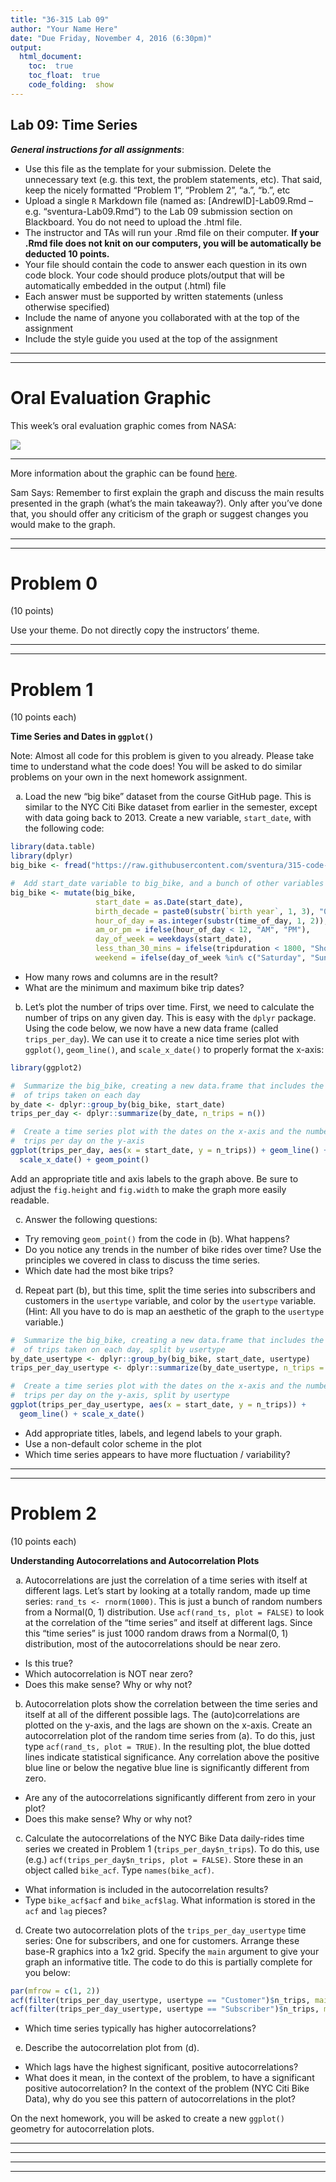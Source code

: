 ```yaml
---
title: "36-315 Lab 09"
author: "Your Name Here"
date: "Due Friday, November 4, 2016 (6:30pm)"
output: 
  html_document:
    toc:  true
    toc_float:  true
    code_folding:  show
---
```



##  Lab 09:  Time Series

***General instructions for all assignments***: 

+  Use this file as the template for your submission.  Delete the unnecessary text (e.g. this text, the problem statements, etc).  That said, keep the nicely formatted "Problem 1", "Problem 2", "a.", "b.", etc
+  Upload a single `R` Markdown file (named as:  [AndrewID]-Lab09.Rmd -- e.g. "sventura-Lab09.Rmd") to the Lab 09 submission section on Blackboard.  You do not need to upload the .html file.
+  The instructor and TAs will run your .Rmd file on their computer.  **If your .Rmd file does not knit on our computers, you will be automatically be deducted 10 points.**
+  Your file should contain the code to answer each question in its own code block.  Your code should produce plots/output that will be automatically embedded in the output (.html) file
+  Each answer must be supported by written statements (unless otherwise specified)
+  Include the name of anyone you collaborated with at the top of the assignment
+  Include the style guide you used at the top of the assignment


***
***


#  Oral Evaluation Graphic

This week's oral evaluation graphic comes from NASA:

<div style="width:600px">
![](http://climate.nasa.gov/system/charts/15_co2_left_061316.gif)
</div>
***


More information about the graphic can be found [here](http://climate.nasa.gov/vital-signs/carbon-dioxide/).


Sam Says:  Remember to first explain the graph and discuss the main results presented in the graph (what's the main takeaway?).  Only after you've done that, you should offer any criticism of the graph or suggest changes you would make to the graph.


***
***


#  Problem 0

(10 points)

Use your theme.  Do not directly copy the instructors' theme.


***
***


#  Problem 1


(10 points each)

**Time Series and Dates in `ggplot()`**

Note:  Almost all code for this problem is given to you already.  Please take time to understand what the code does!  You will be asked to do similar problems on your own in the next homework assignment.

a.  Load the new "big bike" dataset from the course GitHub page.  This is similar to the NYC Citi Bike dataset from earlier in the semester, except with data going back to 2013.  Create a new variable, `start_date`, with the following code:

```r
library(data.table)
library(dplyr)
big_bike <- fread("https://raw.githubusercontent.com/sventura/315-code-and-datasets/master/data/big_bike.csv")

#  Add start_date variable to big_bike, and a bunch of other variables
big_bike <- mutate(big_bike,
                   start_date = as.Date(start_date),
                   birth_decade = paste0(substr(`birth year`, 1, 3), "0s"),
                   hour_of_day = as.integer(substr(time_of_day, 1, 2)),
                   am_or_pm = ifelse(hour_of_day < 12, "AM", "PM"),
                   day_of_week = weekdays(start_date),
                   less_than_30_mins = ifelse(tripduration < 1800, "Short Trip", "Long Trip"),
                   weekend = ifelse(day_of_week %in% c("Saturday", "Sunday"), "Weekend", "Weekday"))
```

+  How many rows and columns are in the result?  
+  What are the minimum and maximum bike trip dates?


b.  Let's plot the number of trips over time.  First, we need to calculate the number of trips on any given day.  This is easy with the `dplyr` package.  Using the code below, we now have a new data frame (called `trips_per_day`).  We can use it to create a nice time series plot with `ggplot()`, `geom_line()`, and `scale_x_date()` to properly format the x-axis:

```r
library(ggplot2)

#  Summarize the big_bike, creating a new data.frame that includes the number 
#  of trips taken on each day
by_date <- dplyr::group_by(big_bike, start_date)
trips_per_day <- dplyr::summarize(by_date, n_trips = n())

#  Create a time series plot with the dates on the x-axis and the number of
#  trips per day on the y-axis
ggplot(trips_per_day, aes(x = start_date, y = n_trips)) + geom_line() + 
  scale_x_date() + geom_point()
```

Add an appropriate title and axis labels to the graph above.  Be sure to adjust the `fig.height` and `fig.width` to make the graph more easily readable.

c.  Answer the following questions:

+  Try removing `geom_point()` from the code in (b).  What happens?
+  Do you notice any trends in the number of bike rides over time?  Use the principles we covered in class to discuss the time series.
+  Which date had the most bike trips?  

d.  Repeat part (b), but this time, split the time series into subscribers and customers in the `usertype` variable, and color by the `usertype` variable.  (Hint:  All you have to do is map an aesthetic of the graph to the `usertype` variable.)

```r
#  Summarize the big_bike, creating a new data.frame that includes the number 
#  of trips taken on each day, split by usertype
by_date_usertype <- dplyr::group_by(big_bike, start_date, usertype)
trips_per_day_usertype <- dplyr::summarize(by_date_usertype, n_trips = n())

#  Create a time series plot with the dates on the x-axis and the number of
#  trips per day on the y-axis, split by usertype
ggplot(trips_per_day_usertype, aes(x = start_date, y = n_trips)) + 
  geom_line() + scale_x_date()
```

+  Add appropriate titles, labels, and legend labels to your graph.
+  Use a non-default color scheme in the plot
+  Which time series appears to have more fluctuation / variability?


***
***


#  Problem 2

(10 points each)

**Understanding Autocorrelations and Autocorrelation Plots**

a.  Autocorrelations are just the correlation of a time series with itself at different lags.  Let's start by looking at a totally random, made up time series:  `rand_ts <- rnorm(1000)`.  This is just a bunch of random numbers from a Normal(0, 1) distribution.  Use `acf(rand_ts, plot = FALSE)` to look at the correlation of the "time series" and itself at different lags.  Since this "time series" is just 1000 random draws from a Normal(0, 1) distribution, most of the autocorrelations should be near zero.

+  Is this true?  
+  Which autocorrelation is NOT near zero?  
+  Does this make sense?  Why or why not?

b.  Autocorrelation plots show the correlation between the time series and itself at all of the different possible lags.  The (auto)correlations are plotted on the y-axis, and the lags are shown on the x-axis.  Create an autocorrelation plot of the random time series from (a).  To do this, just type `acf(rand_ts, plot = TRUE)`.  In the resulting plot, the blue dotted lines indicate statistical significance.  Any correlation above the positive blue line or below the negative blue line is significantly different from zero.

+  Are any of the autocorrelations significantly different from zero in your plot?  
+  Does this make sense?  Why or why not?

c.  Calculate the autocorrelations of the NYC Bike Data daily-rides time series we created in Problem 1 (`trips_per_day$n_trips`).  To do this, use (e.g.) `acf(trips_per_day$n_trips, plot = FALSE)`.  Store these in an object called `bike_acf`.  Type `names(bike_acf)`.  

+  What information is included in the autocorrelation results?  
+  Type `bike_acf$acf` and `bike_acf$lag`.  What information is stored in the `acf` and `lag` pieces?

d.  Create two autocorrelation plots of the `trips_per_day_usertype` time series:  One for subscribers, and one for customers.  Arrange these base-R graphics into a 1x2 grid.  Specify the `main` argument to give your graph an informative title.  The code to do this is partially complete for you below:

```r
par(mfrow = c(1, 2))
acf(filter(trips_per_day_usertype, usertype == "Customer")$n_trips, main = "bad title")
acf(filter(trips_per_day_usertype, usertype == "Subscriber")$n_trips, main = "bad title")
```

+  Which time series typically has higher autocorrelations?

e.  Describe the autocorrelation plot from (d).  

+  Which lags have the highest significant, positive autocorrelations?  
+  What does it mean, in the context of the problem, to have a significant positive autocorrelation?  In the context of the problem (NYC Citi Bike Data), why do you see this pattern of autocorrelations in the plot?

On the next homework, you will be asked to create a new `ggplot()` geometry for autocorrelation plots.


***
***
***
***
